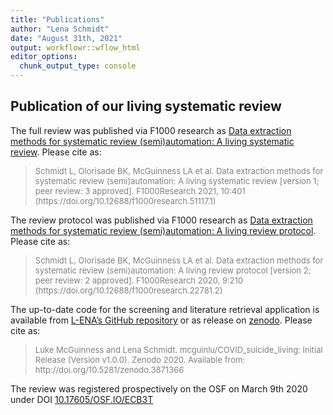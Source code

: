 ```yaml
---
title: "Publications"
author: "Lena Schmidt"
date: "August 31th, 2021"
output: workflowr::wflow_html
editor_options:
  chunk_output_type: console
---
```


## Publication of our living systematic review

The full review was published via F1000 research as [ Data extraction methods for systematic review (semi)automation: A living systematic review](https://f1000research.com/articles/10-401). Please cite as:

> <font size="2" color="gray">Schmidt L, Olorisade BK, McGuinness LA et al. Data extraction methods for systematic review (semi)automation: A living systematic review [version 1; peer review: 3 approved]. F1000Research 2021, 10:401 (https://doi.org/10.12688/f1000research.51117.1) </font> 

The review protocol was published via F1000 research as [Data extraction methods for systematic review (semi)automation: A living review protocol](https://f1000research.com/articles/9-210). Please cite as:

> <font size="2" color="gray">Schmidt L, Olorisade BK, McGuinness LA et al. Data extraction methods for systematic review (semi)automation: A living review protocol [version 2; peer review: 2 approved]. F1000Research 2020, 9:210 (https://doi.org/10.12688/f1000research.22781.2)</font> 

The up-to-date code for the screening and literature retrieval application is available from [L-ENA's GitHub repository](https://github.com/L-ENA/SR_automation_LSR) or as release on [zenodo](https://zenodo.org/record/3871366#.XteMf-fTU2w). Please cite as:

> <font size="2" color="gray">Luke McGuinness and Lena Schmidt. mcguinlu/COVID_suicide_living: Initial Release (Version v1.0.0). Zenodo 2020. Available from: http://doi.org/10.5281/zenodo.3871366</font> 

The review was registered prospectively on the OSF on March 9th 2020 under DOI [10.17605/OSF.IO/ECB3T](https://osf.io/ecb3t)




```r

```


